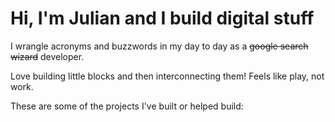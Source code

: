 
# Hi, I'm Julian and I build digital stuff

I wrangle acronyms and buzzwords in my day to day as a <strike>google search wizard</strike> developer.

Love building little blocks and then interconnecting them! Feels like play, not work.

These are some of the projects I've built or helped build:

<Tetronyms />
